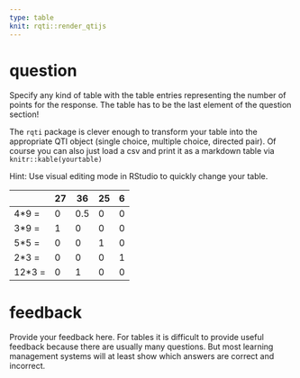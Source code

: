 ```yaml
---
type: table
knit: rqti::render_qtijs
---
```


# question

Specify any kind of table with the table entries representing the number of
points for the response. The table has to be the last element of the question
section!

The `rqti` package is clever enough to transform your table into the appropriate
QTI object (single choice, multiple choice, directed pair). Of course you can
also just load a csv and print it as a markdown table via
`knitr::kable(yourtable)`

Hint: Use visual editing mode in RStudio to quickly change your table.

|      |27|36 |25| 6 |
|------|--|---|--|---|
|4*9 = |0 |0.5|0 | 0 |
|3*9 = |1 |0  |0 | 0 |
|5*5 = |0 |0  |1 | 0 |
|2*3 = |0 |0  |0 | 1 |
|12*3 =|0 |1  |0 | 0 |

# feedback

Provide your feedback here. For tables it is difficult to provide useful
feedback because there are usually many questions. But most learning management
systems will at least show which answers are correct and incorrect.
